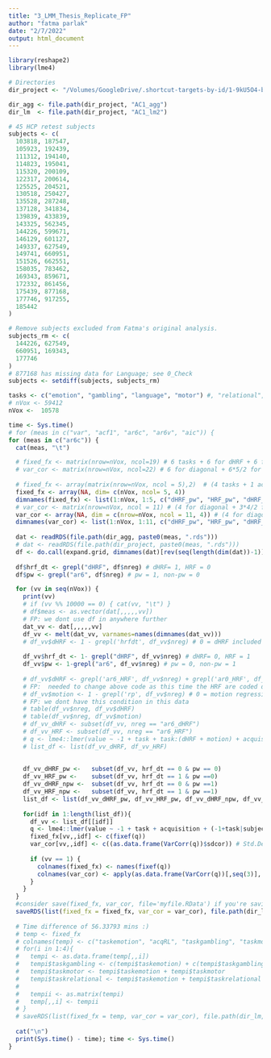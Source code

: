 ```yaml
---
title: "3_LMM_Thesis_Replicate_FP"
author: "fatma parlak"
date: "2/7/2022"
output: html_document
---
```


```r
library(reshape2)
library(lme4)

# Directories
dir_project <- "/Volumes/GoogleDrive/.shortcut-targets-by-id/1-9kU5O4-bU0AeEZKukSvz4jbvolppJGG/ddpham/Prewhitening-Paper"

dir_agg <- file.path(dir_project, "AC1_agg")
dir_lm  <- file.path(dir_project, "AC1_lm2")

# 45 HCP retest subjects
subjects <- c(
  103818, 187547,
  105923, 192439,
  111312, 194140,
  114823, 195041,
  115320, 200109,
  122317, 200614,
  125525, 204521,
  130518, 250427,
  135528, 287248,
  137128, 341834,
  139839, 433839,
  143325, 562345,
  144226, 599671,
  146129, 601127,
  149337, 627549,
  149741, 660951,
  151526, 662551,
  158035, 783462,
  169343, 859671,
  172332, 861456,
  175439, 877168,
  177746, 917255,
  185442
)

# Remove subjects excluded from Fatma's original analysis.
subjects_rm <- c(
  144226, 627549,
  660951, 169343,
  177746
)
# 877168 has missing data for Language; see 0_Check
subjects <- setdiff(subjects, subjects_rm)

tasks <- c("emotion", "gambling", "language", "motor") #, "relational", "social")
# nVox <- 59412
nVox <-  10578

```



```r
time <- Sys.time()
# for (meas in c("var", "acf1", "ar6c", "ar6v", "aic")) {
for (meas in c("ar6c")) {
  cat(meas, "\t")

  # fixed_fx <- matrix(nrow=nVox, ncol=19) # 6 tasks + 6 for dHRF + 6 for motion + 1 for acquisition
  # var_cor <- matrix(nrow=nVox, ncol=22) # 6 for diagonal + 6*5/2 for off-diagonals + 1 for residual
  
  # fixed_fx <- array(matrix(nrow=nVox, ncol = 5),2)  # (4 tasks + 1 acquisition) + 1 for the model
  fixed_fx <- array(NA, dim= c(nVox, ncol= 5, 4))
  dimnames(fixed_fx) <- list(1:nVox, 1:5, c("dHRF_pw", "HRF_pw", "dHRF_npw", "HRF_npw")) # the last dimension represents the prewhitening & nonprewhitening
  # var_cor <- matrix(nrow=nVox, ncol = 11) # (4 for diagonal + 3*4/2 for off-diagonals + 1 for residual + 1 for model
  var_cor <- array(NA, dim = c(nrow=nVox, ncol = 11, 4)) # (4 for diagonal + 3*4/2 for off-diagonals + 1 for residual + 1 for model
  dimnames(var_cor) <- list(1:nVox, 1:11, c("dHRF_pw", "HRF_pw", "dHRF_npw", "HRF_npw")) # the last dimension represents the prewhitening & nonprewhitening
  
  dat <- readRDS(file.path(dir_agg, paste0(meas, ".rds")))
  # dat <- readRDS(file.path(dir_project, paste0(meas, ".rds")))
  df <- do.call(expand.grid, dimnames(dat)[rev(seq(length(dim(dat))-1))])
  
  df$hrf_dt <- grepl("dHRF", df$nreg) # dHRF= 1, HRF = 0
  df$pw <- grepl("ar6", df$nreg) # pw = 1, non-pw = 0

  for (vv in seq(nVox)) {
    print(vv)
    # if (vv %% 10000 == 0) { cat(vv, "\t") }
    # df$meas <- as.vector(dat[,,,,,vv])
    # FP: we dont use df in anywhere further
    dat_vv <- dat[,,,,,vv]
    df_vv <- melt(dat_vv, varnames=names(dimnames(dat_vv)))
    # df_vv$dHRF <- 1 - grepl('hrfdt', df_vv$nreg) # 0 = dHRF included (baseline), 1 = dHRF not included
    
    df_vv$hrf_dt <- 1- grepl("dHRF", df_vv$nreg) # dHRF= 0, HRF = 1
    df_vv$pw <- 1-grepl("ar6", df_vv$nreg) # pw = 0, non-pw = 1
  
    # df_vv$dHRF <- grepl('ar6_HRF', df_vv$nreg) + grepl('ar0_HRF', df_vv$nreg) # 0 = dHRF included (baseline), 1 = dHRF not included
    # FP:  needed to change above code as this time the HRF are coded differently
    # df_vv$motion <- 1 - grepl('rp', df_vv$nreg) # 0 = motion regression (baseline), 1 = no motion regression
    # FP: we dont have this condition in this data 
    # table(df_vv$nreg, df_vv$dHRF)
    # table(df_vv$nreg, df_vv$motion)
    # df_vv_dHRF <- subset(df_vv, nreg == "ar6_dHRF")
    # df_vv_HRF <- subset(df_vv, nreg == "ar6_HRF") 
    # q <- lme4::lmer(value ~ -1 + task + task:(dHRF + motion) + acquisition + ((-1 + task)|subject), data=df_vv) # lm2
    # list_df <- list(df_vv_dHRF, df_vv_HRF)
    
    
    df_vv_dHRF_pw <-   subset(df_vv, hrf_dt == 0 & pw == 0)
    df_vv_HRF_pw <-    subset(df_vv, hrf_dt == 1 & pw ==0)
    df_vv_dHRF_npw <-  subset(df_vv, hrf_dt == 0 & pw ==1)
    df_vv_HRF_npw <-   subset(df_vv, hrf_dt == 1 & pw ==1)   
    list_df <- list(df_vv_dHRF_pw, df_vv_HRF_pw, df_vv_dHRF_npw, df_vv_HRF_npw)
    
    for(idf in 1:length(list_df)){
      df_vv <- list_df[[idf]]
      q <- lme4::lmer(value ~ -1 + task + acquisition + (-1+task|subject) , data = df_vv)
      fixed_fx[vv,,idf] <- c(fixef(q))
      var_cor[vv,,idf] <- c((as.data.frame(VarCorr(q))$sdcor)) # Std.Dev. + Corr + residual
      
      if (vv == 1) { 
        colnames(fixed_fx) <- names(fixef(q))
        colnames(var_cor) <- apply(as.data.frame(VarCorr(q))[,seq(3)], 1, paste, collapse="-")
      }
    }
  }     
  #consider save(fixed_fx, var_cor, file='myfile.RData') if you're saving multiple objects
  saveRDS(list(fixed_fx = fixed_fx, var_cor = var_cor), file.path(dir_lm, paste0(meas, "LMM_FP.rds")))
  
  # Time difference of 56.33793 mins :)
  # temp <- fixed_fx
  # colnames(temp) <- c("taskemotion", "acqRL", "taskgambling", "taskmotor", "taskrelational")
  # for(i in 1:4){
  #   tempi <- as.data.frame(temp[,,i])
  #   tempi$taskgambling <- c(tempi$taskemotion) + c(tempi$taskgambling)
  #   tempi$taskmotor <- tempi$taskemotion + tempi$taskmotor
  #   tempi$taskrelational <- tempi$taskemotion + tempi$taskrelational
  #   
  #   tempii <- as.matrix(tempi)
  #   temp[,,i] <- tempii
  # }
  # saveRDS(list(fixed_fx = temp, var_cor = var_cor), file.path(dir_lm, paste0(meas, "LMM_FP_temp.rds")))
  
  cat("\n")
  print(Sys.time() - time); time <- Sys.time()
}
```
